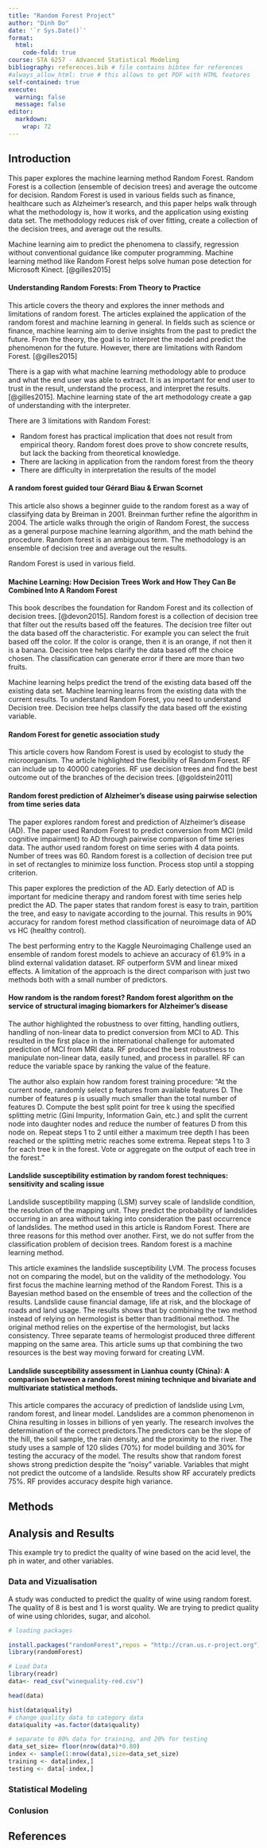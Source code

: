 ```yaml
---
title: "Random Forest Project"
author: "Dinh Do"
date: '`r Sys.Date()`'
format:
  html:
    code-fold: true
course: STA 6257 - Advanced Statistical Modeling
bibliography: references.bib # file contains bibtex for references
#always_allow_html: true # this allows to get PDF with HTML features
self-contained: true
execute: 
  warning: false
  message: false
editor: 
  markdown: 
    wrap: 72
---
```


## Introduction

This paper explores the machine learning method Random Forest. Random Forest is a collection (ensemble of decision trees) and average the outcome for decision. Random Forest is used in various fields such as finance, healthcare such as Alzheimer's research, and this paper helps walk through what the methodology is, how it works, and the application using existing data set. The methodology reduces risk of over fitting, create a collection of the decision trees, and average out the results.

Machine learning aim to predict the phenomena to classify, regression without conventional guidance like computer programming. Machine learning method like Random Forest helps solve human pose detection for Microsoft Kinect. [@gilles2015]

#### Understanding Random Forests: From Theory to Practice

This article covers the theory and explores the inner methods and limitations of random forest. The articles explained the application of the random forest and machine learning in general. In fields such as science or finance, machine learning aim to derive insights from the past to predict the future. From the theory, the goal is to interpret the model and predict the phenomenon for the future. However, there are limitations with Random Forest. [@gilles2015]

There is a gap with what machine learning methodology able to produce and what the end user was able to extract. It is as important for end user to trust in the result, understand the process, and interpret the results. [@gilles2015]. Machine learning state of the art methodology create a gap of understanding with the interpreter.

There are 3 limitations with Random Forest:

* Random forest has practical implication that does not result from empirical theory. Random forest does prove to show concrete results, but lack the backing from theoretical knowledge.
* There are lacking in application from the random forest from the theory
* There are difficulty in interpretation the results of the model


#### A random forest guided tour Gérard Biau & Erwan Scornet

This article also shows a beginner guide to the random forest as a way of classifying data by Breiman in 2001. Breinman further refine the algorithm in 2004. The article walks through the origin of Random Forest, the success as a general purpose machine learning algorithm, and the math behind the procedure. Random forest is an ambiguous term. The methodology is an ensemble of decision tree and average out the results. 

Random Forest is used in various field. 
 

#### Machine Learning: How Decision Trees Work and How They Can Be Combined Into A Random Forest

This  book describes the foundation for Random Forest and its collection of decision trees. 
[@devon2015]. Random forest is a collection of decision tree that filter out the results based off the features. The decision tree filter out the data based off the characteristic. For example you can select the fruit based off the color. If the color is orange, then it is an orange, if not then it is a banana. Decision tree helps clarify the data based off the choice chosen. The classification can generate error if there are more than two fruits.  

Machine learning helps predict the trend of the existing data based off the existing data set. Machine learning learns from the existing data with the current results. To understand Random Forest, you need to understand Decision tree. Decision tree helps classify the data based off the existing variable.

#### Random Forest for genetic association study

This article covers how Random Forest is used by ecologist to study the microorganism. The article highlighted the flexibility of Random Forest. RF can include up to 40000 categories. RF use decision trees and find the best outcome out of the branches of the decision trees. [@goldstein2011]



#### Random forest prediction of Alzheimer’s disease using pairwise selection from time series data

The paper explores random forest and prediction of Alzheimer's disease (AD). The paper used Random Forest to predict conversion from MCI (mild cognitive impairment) to AD through pairwise comparison of time series data. The author used random forest on time series with 4 data points. Number of trees was 60. Random forest is a collection of decision tree put in set of rectangles to minimize loss function. Process stop until a stopping criterion.

This paper explores the prediction of the AD. Early detection of AD is important for medicine therapy and random forest with time series help predict the AD. The paper states that random forest is easy to train, partition the tree, and easy to navigate according to the journal. This results in 90% accuracy for random forest method classification of neuroimage data of AD vs HC (healthy control).

The best performing entry to the Kaggle Neuroimaging Challenge used an ensemble of random forest models to achieve an accuracy of 61.9% in a blind external validation dataset. RF outperform SVM and linear mixed effects. A limitation of the approach is the direct comparison with just two methods both with a small number of predictors.

#### How random is the random forest? Random forest algorithm on the service of structural imaging biomarkers for Alzheimer's disease

The author highlighted the robustness to over fitting, handling outliers, handling of non-linear data to predict conversion from MCI to AD. This resulted in the first place in the international challenge for automated prediction of MCI from MRI data. RF produced the best robustness to manipulate non-linear data, easily tuned, and process in parallel. RF can reduce the variable space by ranking the value of the feature.

The author also explain how random forest training procedure:
"At the current node, randomly select p features from available features D. The number of features p is usually much smaller than the total number of features D. Compute the best split point for tree k using the specified splitting metric (Gini Impurity, Information Gain, etc.) and split the current node into daughter nodes and reduce the number of features D from this node on. Repeat steps 1 to 2 until either a maximum tree depth l has been reached or the splitting metric reaches some extrema.
Repeat steps 1 to 3 for each tree k in the forest. Vote or aggregate on the output of each tree in the forest."

#### Landslide susceptibility estimation by random forest techniques: sensitivity and scaling issue

Landslide susceptibility mapping (LSM) survey scale of landslide condition, the resolution of the mapping unit. They predict the probability of landslides occurring in an area without taking into consideration the past occurrence of landslides. The method used in this article is Random Forest. There are three reasons for this method over another. First, we do not suffer from the classification problem of decision trees. Random forest is a machine learning method.

This article examines the landslide susceptibility LVM. The process focuses not on comparing the model, but on the validity of the methodology. You first focus the machine learning method of the Random Forest. This is a Bayesian method based on the ensemble of trees and the collection of the results. Landslide cause financial damage, life at risk, and the blockage of roads and land usage. The results shows that by combining the two method instead of relying on hermologist is better than traditional method. The original method relies on the expertise of the hermologist, but lacks consistency. Three separate teams of hermologist produced three different mapping on the same area. This article sums up that combining the two resources is the best way moving forward for creating LVM.

#### Landslide susceptibility assessment in Lianhua county (China): A comparison between a random forest mining technique and bivariate and multivariate statistical methods.

This article compares the accuracy of prediction of landslide using Lvm, random forest, and linear model. Landslides are a common phenomenon in China resulting in losses in billions of yen yearly. The research involves the determination of the correct predictors.The predictors can be the slope of the hill, the soil sample, the rain density, and the proximity to the river.
The study uses a sample of 120 slides (70%) for model building and 30% for testing the accuracy of the model. The results show that random forest shows strong prediction despite the “noisy” variable. Variables that might not predict the outcome of a landslide. Results show RF accurately predicts 75%. RF provides accuracy despite high variance.

## Methods


## Analysis and Results

This example try to predict the quality of wine based on the acid level, the ph in water, and other variables. 

### Data and Vizualisation

A study was conducted to predict the quality of wine using random forest. The quality of 8 is best and 1 is worst quality. We are trying to predict quality of wine using chlorides, sugar, and alcohol.

```r
# loading packages 

install.packages("randomForest",repos = "http://cran.us.r-project.org")
library(randomForest)
```

```r
# Load Data
library(readr)
data<- read_csv("winequality-red.csv")

head(data)

hist(data$quality)
# change quality data to category data
data$quality =as.factor(data$quality)

# separate to 80% data for training, and 20% for testing
data_set_size= floor(nrow(data)*0.80)
index <- sample(1:nrow(data),size=data_set_size)
training <- data[index,]
testing <- data[-index,]

```

### Statistical Modeling

### Conlusion

## References
